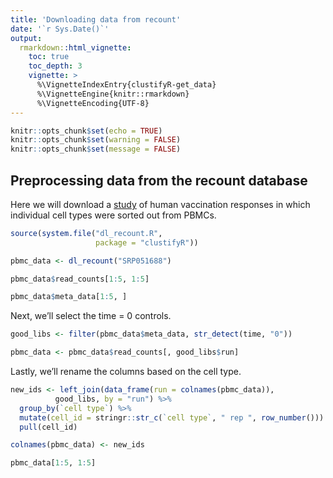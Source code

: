 ```yaml
---
title: 'Downloading data from recount'
date: '`r Sys.Date()`'
output:
  rmarkdown::html_vignette:
    toc: true
    toc_depth: 3
    vignette: >
      %\VignetteIndexEntry{clustifyR-get_data}
      %\VignetteEngine{knitr::rmarkdown}
      %\VignetteEncoding{UTF-8}
---
```


```r
knitr::opts_chunk$set(echo = TRUE)
knitr::opts_chunk$set(warning = FALSE)
knitr::opts_chunk$set(message = FALSE)
```
## Preprocessing data from the recount database

Here we will download a [study](https://trace.ncbi.nlm.nih.gov/Traces/sra/?study=SRP051688) of human vaccination responses in which individual cell types were sorted out from PBMCs. 

```r
source(system.file("dl_recount.R", 
                   package = "clustifyR"))

pbmc_data <- dl_recount("SRP051688")

pbmc_data$read_counts[1:5, 1:5]

pbmc_data$meta_data[1:5, ]
```

Next, we'll select the time = 0 controls. 

```r
good_libs <- filter(pbmc_data$meta_data, str_detect(time, "0"))

pbmc_data <- pbmc_data$read_counts[, good_libs$run]
```

Lastly, we'll rename the columns based on the cell type.
```r
new_ids <- left_join(data_frame(run = colnames(pbmc_data)), 
          good_libs, by = "run") %>% 
  group_by(`cell type`) %>% 
  mutate(cell_id = stringr::str_c(`cell type`, " rep ", row_number())) %>% 
  pull(cell_id)

colnames(pbmc_data) <- new_ids

pbmc_data[1:5, 1:5]
``` 


